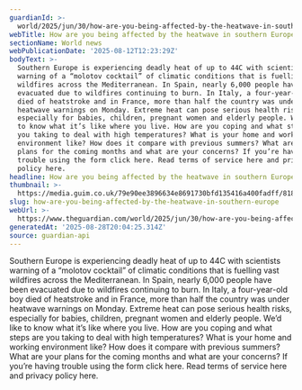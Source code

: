 ```yaml
---
guardianId: >-
  world/2025/jun/30/how-are-you-being-affected-by-the-heatwave-in-southern-europe-italy-spain
webTitle: How are you being affected by the heatwave in southern Europe?
sectionName: World news
webPublicationDate: '2025-08-12T12:23:29Z'
bodyText: >-
  Southern Europe is experiencing deadly heat of up to 44C with scientists
  warning of a “molotov cocktail” of climatic conditions that is fuelling vast
  wildfires across the Mediterranean. In Spain, nearly 6,000 people have been
  evacuated due to wildfires continuing to burn. In Italy, a four-year-old boy
  died of heatstroke and in France, more than half the country was under
  heatwave warnings on Monday. Extreme heat can pose serious health risks,
  especially for babies, children, pregnant women and elderly people. We’d like
  to know what it’s like where you live. How are you coping and what steps are
  you taking to deal with high temperatures? What is your home and working
  environment like? How does it compare with previous summers? What are your
  plans for the coming months and what are your concerns? If you’re having
  trouble using the form click here. Read terms of service here and privacy
  policy here.
headline: How are you being affected by the heatwave in southern Europe?
thumbnail: >-
  https://media.guim.co.uk/79e90ee3896634e8691730bfd135416a400fadff/818_692_3540_2832/500.jpg
slug: how-are-you-being-affected-by-the-heatwave-in-southern-europe
webUrl: >-
  https://www.theguardian.com/world/2025/jun/30/how-are-you-being-affected-by-the-heatwave-in-southern-europe-italy-spain
generatedAt: '2025-08-28T20:04:25.314Z'
source: guardian-api
---
```

Southern Europe is experiencing deadly heat of up to 44C with scientists warning of a “molotov cocktail” of climatic conditions that is fuelling vast wildfires across the Mediterranean. In Spain, nearly 6,000 people have been evacuated due to wildfires continuing to burn. In Italy, a four-year-old boy died of heatstroke and in France, more than half the country was under heatwave warnings on Monday. Extreme heat can pose serious health risks, especially for babies, children, pregnant women and elderly people. We’d like to know what it’s like where you live. How are you coping and what steps are you taking to deal with high temperatures? What is your home and working environment like? How does it compare with previous summers? What are your plans for the coming months and what are your concerns? If you’re having trouble using the form click here. Read terms of service here and privacy policy here.
